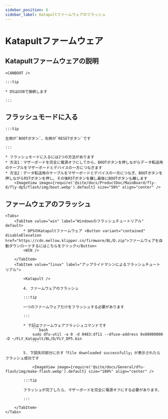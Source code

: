 ```yaml
---
sidebar_position: 6
sidebar_label: Katapultファームウェアのフラッシュ
---
```



# Katapultファームウェア

## Katapultファームウェアの説明

    <CANBOOT />

    :::tip

    * D5はUSBで接続します

    :::

## フラッシュモードに入る

    :::tip

    左側が`BOOTボタン`、右側が`RESETボタン`です

    :::

    * フラッシュモードに入るには2つの方法があります
    * 方法1：マザーボードを完全に電源オフにしてから、BOOTボタンを押しながらデータ転送用のケーブルをマザーボードとデバイスの一方につなぎます
    * 方法2：データ転送用のケーブルをマザーボードとデバイスの一方につなぎ、BOOTボタンを押しながらRSTボタンを押し、その後RSTボタンを離し最後にBOOTボタンも離します
        <ImageView image={require('@site/docs/ProductDoc/MainBoard/fly-d/fly-dp5/flash/img/boot.webp').default} size="50%" align="center" />

## ファームウェアのフラッシュ
    <Tabs>
        <TabItem value="win" label="Windowsのフラッシュチュートリアル" default>
            * DP5のKatapultファームウェア <Button variant="contained" disableElevation href="https://cdn.mellow.klipper.cn/firmware/BL/D.zip">ファームウェアを自動ダウンロードするにはこちらをクリック</Button>
            <WIN />

        </TabItem>
        <TabItem value="linux" label="アップライドマシンによるフラッシュチュートリアル">

            <Katapult />

            4. ファームウェアのフラッシュ

            :::tip

            一つのファームウェアだけをフラッシュする必要があります

            :::

            * 下記はファームウェアフラッシュコマンドです
                ```bash
                sudo dfu-util -a 0 -d 0483:df11 --dfuse-address 0x08000000 -D ~/FLY_Katapult/BL/D/FLY_DP5.bin
                ```

            5. 下図矢印部分に示す「File downloaded successfully」が表示されたらフラッシュ成功です

                <ImageView image={require('@site/docs/General/dfu-flash/img/make-flash.webp').default} size="100%" align="center" />

            :::tip

            フラッシュが完了したら、マザーボードを完全に電源オフにする必要があります。

            :::

        </TabItem>
    </Tabs>